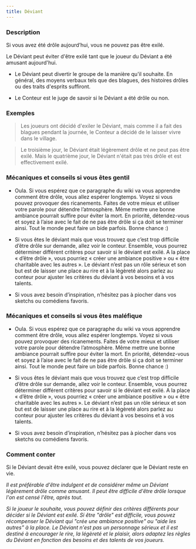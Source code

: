 ```yaml
---
title: Déviant
---
```



<Role DEVIANT header />

### Description

Si vous avez été drôle aujourd’hui, vous ne pouvez pas être exilé.

Le Déviant peut éviter d'être exilé tant que le joueur du Déviant a été amusant aujourd'hui. 

-   Le Déviant peut divertir le groupe de la manière qu'il souhaite. En général, des moyens verbaux tels que des blagues, des histoires drôles ou des traits d'esprits suffiront. 

-   Le Conteur est le juge de savoir si le Déviant a été drôle ou non. 

### Exemples

> Les joueurs ont décidé d'exiler le Déviant, mais comme il a fait des blagues pendant la journée, le Conteur a décidé de le laisser vivre dans le village. 

> Le troisième jour, le Déviant était légèrement drôle et ne peut pas être exilé. Mais le quatrième jour, le Déviant n'était pas très drôle et est effectivement exilé. 


### Mécaniques et conseils si vous êtes gentil

- Oula. Si vous espérez que ce paragraphe du wiki va vous apprendre comment être drôle, vous allez espérer longtemps. Voyez si vous pouvez provoquer des ricanements. Faites de votre mieux et utiliser votre parole pour détendre l’atmosphère. Même mettre une bonne ambiance pourrait suffire pour éviter la mort. En priorité, détendez-vous et soyez à l’aise avec le fait de ne pas être drôle si ça doit se terminer ainsi. Tout le monde peut faire un bide parfois. Bonne chance :) 

- Si vous êtes le déviant mais que vous trouvez que c’est trop difficile d’être drôle sur demande, allez voir le conteur. Ensemble, vous pourrez déterminer différent critères pour savoir si le déviant est exilé. A la place « d’être drôle », vous pourriez « créer une ambiance positive » ou « être charitable avec les autres ». Le déviant n’est pas un rôle sérieux et son but est de laisser une place au rire et à la légèreté alors parlez au conteur pour ajuster les critères du déviant à vos besoins et à vos talents.

- Si vous avez besoin d’inspiration, n’hésitez pas à piocher dans vos sketchs ou comédiens favoris.

### Mécaniques et conseils si vous êtes maléfique

- Oula. Si vous espérez que ce paragraphe du wiki va vous apprendre comment être drôle, vous allez espérer longtemps. Voyez si vous pouvez provoquer des ricanements. Faites de votre mieux et utiliser votre parole pour détendre l’atmosphère. Même mettre une bonne ambiance pourrait suffire pour éviter la mort. En priorité, détendez-vous et soyez à l’aise avec le fait de ne pas être drôle si ça doit se terminer ainsi. Tout le monde peut faire un bide parfois. Bonne chance :) 

- Si vous êtes le déviant mais que vous trouvez que c’est trop difficile d’être drôle sur demande, allez voir le conteur. Ensemble, vous pourrez déterminer différent critères pour savoir si le déviant est exilé. A la place « d’être drôle », vous pourriez « créer une ambiance positive » ou « être charitable avec les autres ». Le déviant n’est pas un rôle sérieux et son but est de laisser une place au rire et à la légèreté alors parlez au conteur pour ajuster les critères du déviant à vos besoins et à vos talents.

- Si vous avez besoin d’inspiration, n’hésitez pas à piocher dans vos sketchs ou comédiens favoris.

### Comment conter

Si le Déviant devait être exilé, vous pouvez déclarer que le Déviant reste en vie. 

_Il est préférable d'être indulgent et de considérer même un Déviant légèrement drôle comme amusant. Il peut être difficile d'être drôle lorsque l'on est censé l'être, après tout._ 

_Si le joueur le souhaite, vous pouvez définir des critères différents pour décider si le Déviant est exilé. Si être "drôle" est difficile, vous pouvez récompenser le Déviant qui "crée une ambiance positive" ou "aide les autres" à la place. Le Déviant n'est pas un personnage sérieux et il est destiné à encourager le rire, la légèreté et le plaisir, alors adaptez les règles du Déviant en fonction des besoins et des talents de vos joueurs._